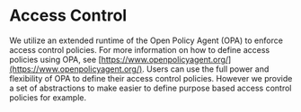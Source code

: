 # Access Control

We utilize an extended runtime of the Open Policy Agent (OPA) to enforce access control policies.
For more information on how to define access policies using OPA, see [https://www.openpolicyagent.org/](https://www.openpolicyagent.org/).
Users can use the full power and flexibility of OPA to define their access control policies. However we provide a set of abstractions to make
easier to define purpose based access control policies for example.
